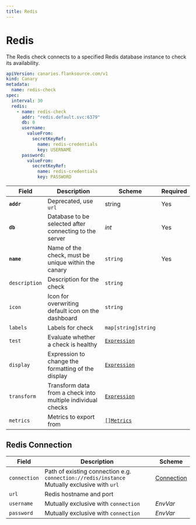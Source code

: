 ```yaml
---
title: Redis
---
```


# <Icon name="redis" /> Redis

The Redis check connects to a specified Redis database instance to check its availability.

```yaml
apiVersion: canaries.flanksource.com/v1
kind: Canary
metadata:
  name: redis-check
spec:
  interval: 30
  redis:
    - name: redis-check
      addr: "redis.default.svc:6379"
      db: 0
      username:
        valueFrom:
          secretKeyRef:
            name: redis-credentials
            key: USERNAME
      password:
        valueFrom:
          secretKeyRef:
            name: redis-credentials
            key: PASSWORD
```

| Field | Description | Scheme | Required |
| ----- | ----------- | ------ | -------- |
| **`addr`** | Deprecated, use `url` | string | Yes |
| **`db`** | Database to be selected after connecting to the server | *int* | Yes |
| **`name`**    | Name of the check, must be unique within the canary         | `string`                                     | Yes      |
| `description` | Description for the check                                   | `string`                                     |          |
| `icon`        | Icon for overwriting default icon on the dashboard          | `string`                                     |          |
| `labels`      | Labels for check                                            | `map[string]string`                          |          |
| `test`        | Evaluate whether a check is healthy                         | [`Expression`](../concepts/health-evaluation)  |          |
| `display`     | Expression to change the formatting of the display          | [`Expression`](../concepts/display-formatting) |          |
| `transform`   | Transform data from a check into multiple individual checks | [`Expression`](../concepts/transforms)          |          |
| `metrics`     | Metrics to export from                                      | [`[]Metrics`](../concepts/metrics-exporter)    |          |

## Redis Connection

| Field        | Description                                                  | Scheme                                            |
| ------------ | ------------------------------------------------------------ | ------------------------------------------------- |
| `connection` | Path of existing connection e.g. `connection://redis/instance` <br />Mutually exclusive with `url` <br /><Commercial /> | [Connection](../../concepts/connections)          |
| `url`        | Redis hostname and port                                      |                                                   |
| `username`   | Mutually exclusive with `connection`                         | <CommonLink to="authentication" anchor="envvar">*EnvVar*</CommonLink> |
| `password`   | Mutually exclusive with `connection`                         | <CommonLink to="authentication" anchor="envvar">*EnvVar*</CommonLink> |
